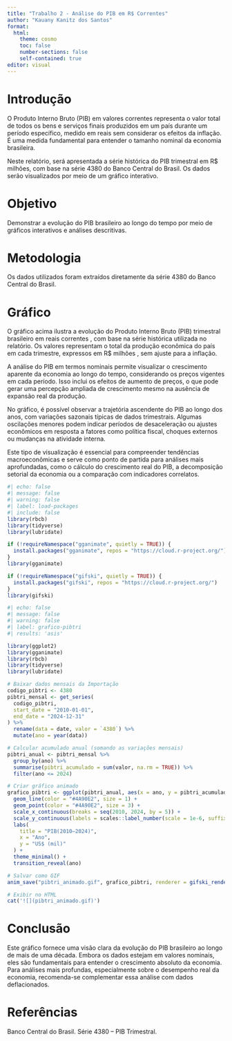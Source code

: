 ---
title: "Trabalho 2 - Análise do PIB em R$ Correntes"
author: "Kauany Kanitz dos Santos"
format:
  html:
    theme: cosmo
    toc: false
    number-sections: false
    self-contained: true
editor: visual
---

# Introdução

O Produto Interno Bruto (PIB) em valores correntes representa o valor total de todos os bens e serviços finais produzidos em um país durante um período específico, medido em reais sem considerar os efeitos da inflação. É uma medida fundamental para entender o tamanho nominal da economia brasileira.

Neste relatório, será apresentada a série histórica do PIB trimestral em R\$ milhões, com base na série 4380 do Banco Central do Brasil. Os dados serão visualizados por meio de um gráfico interativo.

# **Objetivo**

Demonstrar a evolução do PIB brasileiro ao longo do tempo por meio de gráficos interativos e análises descritivas.

# **Metodologia**

Os dados utilizados foram extraídos diretamente da série 4380 do Banco Central do Brasil.

# **Gráfico**

O gráfico acima ilustra a evolução do Produto Interno Bruto (PIB) trimestral brasileiro em reais correntes , com base na série histórica utilizada no relatório. Os valores representam o total da produção econômica do país em cada trimestre, expressos em R\$ milhões , sem ajuste para a inflação.

A análise do PIB em termos nominais permite visualizar o crescimento aparente da economia ao longo do tempo, considerando os preços vigentes em cada período. Isso inclui os efeitos de aumento de preços, o que pode gerar uma percepção ampliada de crescimento mesmo na ausência de expansão real da produção.

No gráfico, é possível observar a trajetória ascendente do PIB ao longo dos anos, com variações sazonais típicas de dados trimestrais. Algumas oscilações menores podem indicar períodos de desaceleração ou ajustes econômicos em resposta a fatores como política fiscal, choques externos ou mudanças na atividade interna.

Este tipo de visualização é essencial para compreender tendências macroeconômicas e serve como ponto de partida para análises mais aprofundadas, como o cálculo do crescimento real do PIB, a decomposição setorial da economia ou a comparação com indicadores correlatos.

```{r}
#| echo: false
#| message: false
#| warning: false
#| label: load-packages
#| include: false
library(rbcb)
library(tidyverse)
library(lubridate)

if (!requireNamespace("gganimate", quietly = TRUE)) {
  install.packages("gganimate", repos = "https://cloud.r-project.org/")
}
library(gganimate)

if (!requireNamespace("gifski", quietly = TRUE)) {
  install.packages("gifski", repos = "https://cloud.r-project.org/")
}
library(gifski)
```

```{r}
#| echo: false
#| message: false
#| warning: false
#| label: grafico-pibtri
#| results: 'asis'

library(ggplot2)
library(gganimate)
library(rbcb)
library(tidyverse)
library(lubridate)

# Baixar dados mensais da Importação
codigo_pibtri <- 4380
pibtri_mensal <- get_series(
  codigo_pibtri,
  start_date = "2010-01-01",
  end_date = "2024-12-31"
) %>%
  rename(data = date, valor = `4380`) %>%
  mutate(ano = year(data))

# Calcular acumulado anual (somando as variações mensais)
pibtri_anual <- pibtri_mensal %>%
  group_by(ano) %>%
  summarise(pibtri_acumulado = sum(valor, na.rm = TRUE)) %>%
  filter(ano <= 2024)

# Criar gráfico animado
grafico_pibtri <- ggplot(pibtri_anual, aes(x = ano, y = pibtri_acumulado)) +
  geom_line(color = "#4A90E2", size = 1) +
  geom_point(color = "#4A90E2", size = 3) +
  scale_x_continuous(breaks = seq(2010, 2024, by = 5)) +
  scale_y_continuous(labels = scales::label_number(scale = 1e-6, suffix = " mi")) +
  labs(
    title = "PIB(2010–2024)",
    x = "Ano",
    y = "US$ (mil)"
  ) +
  theme_minimal() +
  transition_reveal(ano)

# Salvar como GIF
anim_save("pibtri_animado.gif", grafico_pibtri, renderer = gifski_renderer())

# Exibir no HTML
cat('![](pibtri_animado.gif)')
```

# Conclusão

Este gráfico fornece uma visão clara da evolução do PIB brasileiro ao longo de mais de uma década. Embora os dados estejam em valores nominais, eles são fundamentais para entender o crescimento absoluto da economia. Para análises mais profundas, especialmente sobre o desempenho real da economia, recomenda-se complementar essa análise com dados deflacionados.

# Referências

Banco Central do Brasil. Série 4380 – PIB Trimestral.
